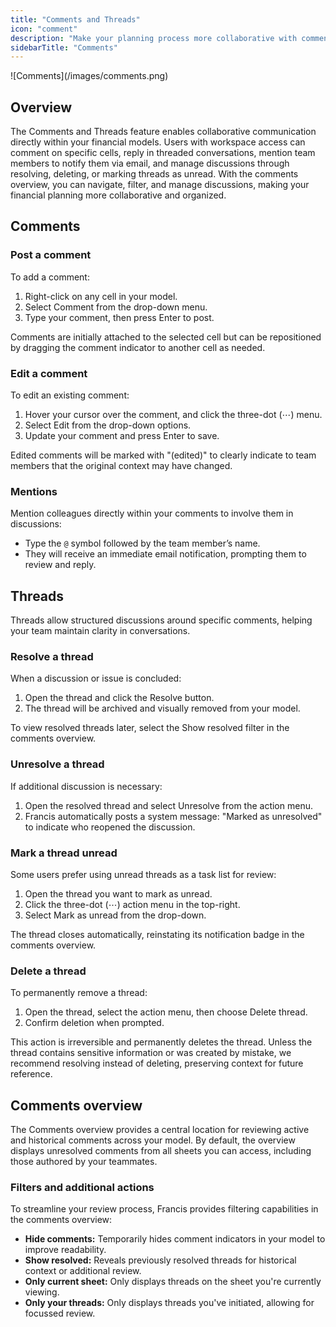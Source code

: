 ```yaml
---
title: "Comments and Threads"
icon: "comment"
description: "Make your planning process more collaborative with comments and conversations."
sidebarTitle: "Comments"
---
```


<Frame>
  ![Comments](/images/comments.png)
</Frame>

## Overview

The Comments and Threads feature enables collaborative communication directly within your financial models. Users with workspace access can comment on specific cells, reply in threaded conversations, mention team members to notify them via email, and manage discussions through resolving, deleting, or marking threads as unread. With the comments overview, you can navigate, filter, and manage discussions, making your financial planning more collaborative and organized.

## Comments

### Post a comment

To add a comment:

1. Right-click on any cell in your model.
2. Select Comment from the drop-down menu.
3. Type your comment, then press Enter to post.

Comments are initially attached to the selected cell but can be repositioned by dragging the comment indicator to another cell as needed.

### Edit a comment

To edit an existing comment:

1. Hover your cursor over the comment, and click the three-dot (⋯) menu.
2. Select Edit from the drop-down options.
3. Update your comment and press Enter to save.

Edited comments will be marked with "(edited)" to clearly indicate to team members that the original context may have changed.

### Mentions

Mention colleagues directly within your comments to involve them in discussions:

- Type the `@` symbol followed by the team member’s name.
- They will receive an immediate email notification, prompting them to review and reply.

## Threads

Threads allow structured discussions around specific comments, helping your team maintain clarity in conversations.

### Resolve a thread

When a discussion or issue is concluded:

1. Open the thread and click the Resolve button.
2. The thread will be archived and visually removed from your model.

To view resolved threads later, select the Show resolved filter in the comments overview.

### Unresolve a thread

If additional discussion is necessary:

1. Open the resolved thread and select Unresolve from the action menu.
2. Francis automatically posts a system message: "Marked as unresolved" to indicate who reopened the discussion.

### Mark a thread unread

Some users prefer using unread threads as a task list for review:

1. Open the thread you want to mark as unread.
2. Click the three-dot (⋯) action menu in the top-right.
3. Select Mark as unread from the drop-down.

The thread closes automatically, reinstating its notification badge in the comments overview.

### Delete a thread

To permanently remove a thread:

1. Open the thread, select the action menu, then choose Delete thread.
2. Confirm deletion when prompted.

<Warning>
  This action is irreversible and permanently deletes the thread. Unless the thread contains sensitive information or was created by mistake, we recommend resolving instead of deleting, preserving context for future reference.
</Warning>

## Comments overview

The Comments overview provides a central location for reviewing active and historical comments across your model. By default, the overview displays unresolved comments from all sheets you can access, including those authored by your teammates.

### Filters and additional actions

To streamline your review process, Francis provides filtering capabilities in the comments overview:

- **Hide comments:** Temporarily hides comment indicators in your model to improve readability.
- **Show resolved:** Reveals previously resolved threads for historical context or additional review.
- **Only current sheet:** Only displays threads on the sheet you're currently viewing.
- **Only your threads:** Only displays threads you've initiated, allowing for focussed review.